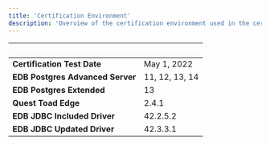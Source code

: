 ```yaml
---
title: 'Certification Environment'
description: 'Overview of the certification environment used in the certification of Quest Toad Edge'
---
```


|  &nbsp;    | &nbsp; |
| ----------- | ----------- |
| **Certification Test Date**      | May 1, 2022      |
| **EDB Postgres Advanced Server**      | 11, 12, 13, 14      |
| **EDB Postgres Extended**      | 13       |
| **Quest Toad Edge**  |  2.4.1  |
| **EDB JDBC Included Driver**  |  42.2.5.2  |
| **EDB JDBC Updated Driver**  |  42.3.3.1  |

